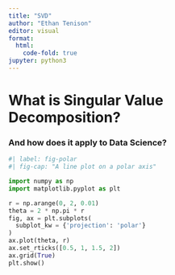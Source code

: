 ```yaml
---
title: "SVD"
author: "Ethan Tenison"
editor: visual
format:
  html:
    code-fold: true
jupyter: python3
---
```


# What is Singular Value Decomposition? 

### And how does it apply to Data Science? 

```python

#| label: fig-polar
#| fig-cap: "A line plot on a polar axis"

import numpy as np
import matplotlib.pyplot as plt

r = np.arange(0, 2, 0.01)
theta = 2 * np.pi * r
fig, ax = plt.subplots(
  subplot_kw = {'projection': 'polar'} 
)
ax.plot(theta, r)
ax.set_rticks([0.5, 1, 1.5, 2])
ax.grid(True)
plt.show()


```
